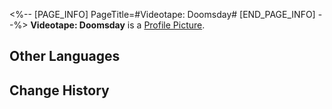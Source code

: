 <%-- [PAGE_INFO]
PageTitle=#Videotape: Doomsday#
[END_PAGE_INFO] --%>
{{Item Infobox
|id          = 140077
|image       = Item Videotape- Doomsday.png
|type        = Mission Item
|invCategory = Missions
|rarity      = 3
|effect      = 
|description = A videotape that recorded the intricate secrets of the space station. Its maker went the extra mile in making it secure by installing a most extraordinary security mechanism.
}}
{{Description|''"There are no reinforcements. If you can, please come back following the route we agreed on in advance. Do you copy? The intermittent sound from the cosmic radio is calling a name repeatedly. There is no reply."''}}
'''Videotape: Doomsday''' is a [[Profile Picture]].

==Other Languages==
{{Other Languages
|en   = Videotape: Doomsday
|zhs  = 录像带：毁灭日
|zht  = 錄影帶：毀滅日
|ja   = ビデオテープ：破滅の日
|ko   = 녹화 테이프: 파멸의 날
|es   = Cinta de video: Día de la destrucción
|fr   = Cassette : Apocalypse
|ru   = Видеоплёнка: Час гибели
|th   = วิดีโอเทป: วันแห่งการทำลายล้าง
|vi   = Băng Ghi Hình: Ngày Hủy Diệt
|de   = Videoband: Tag der Zerstörung
|id   = Rekaman Video: Hari Penghancuran
|pt   = Fita Cassete: Fim dos Mundos
}}

==Change History==
{{Change History|1.0}}